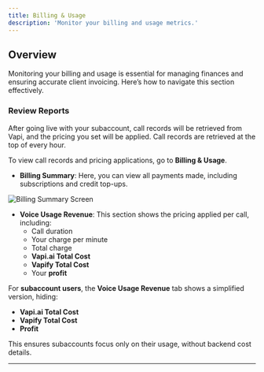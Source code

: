 ```yaml
---
title: Billing & Usage
description: 'Monitor your billing and usage metrics.'
---
```


## Overview

Monitoring your billing and usage is essential for managing finances and ensuring accurate client invoicing. Here’s how to navigate this section effectively.

### Review Reports

After going live with your subaccount, call records will be retrieved from Vapi, and the pricing you set will be applied. Call records are retrieved at the top of every hour.

To view call records and pricing applications, go to **Billing & Usage**.

- **Billing Summary**: Here, you can view all payments made, including subscriptions and credit top-ups.

![Billing Summary Screen](/images/vapify-billing-summary.png)

- **Voice Usage Revenue**: This section shows the pricing applied per call, including:
  - Call duration
  - Your charge per minute
  - Total charge
  - **Vapi.ai Total Cost**
  - **Vapify Total Cost**
  - Your **profit**

For **subaccount users**, the **Voice Usage Revenue** tab shows a simplified version, hiding:
  - **Vapi.ai Total Cost**
  - **Vapify Total Cost**
  - **Profit**

This ensures subaccounts focus only on their usage, without backend cost details.

---